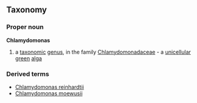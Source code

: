 ==Taxonomy==
===Proper noun===
{{wikipedia}}
'''Chlamydomonas'''
#a [[taxonomic]] [[genus]], in the family [[Chlamydomonadaceae]] - a [[unicellular]] [[green]] [[alga]]
===Derived terms===
{{wikispecies|Chlamydomonas}}
*[[Chlamydomonas reinhardtii]]
*[[Chlamydomonas moewusii]]